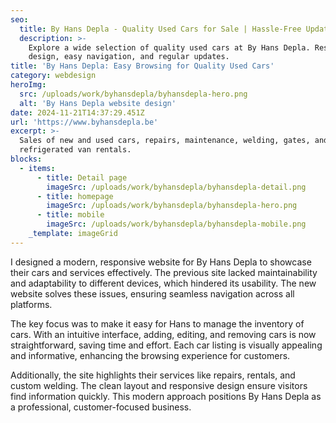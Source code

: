 ```yaml
---
seo:
  title: By Hans Depla - Quality Used Cars for Sale | Hassle-Free Updates
  description: >-
    Explore a wide selection of quality used cars at By Hans Depla. Responsive
    design, easy navigation, and regular updates.
title: 'By Hans Depla: Easy Browsing for Quality Used Cars'
category: webdesign
heroImg: 
  src: /uploads/work/byhansdepla/byhansdepla-hero.png
  alt: 'By Hans Depla website design'
date: 2024-11-21T14:37:29.451Z
url: 'https://www.byhansdepla.be'
excerpt: >-
  Sales of new and used cars, repairs, maintenance, welding, gates, and
  refrigerated van rentals.
blocks:
  - items:
      - title: Detail page
        imageSrc: /uploads/work/byhansdepla/byhansdepla-detail.png
      - title: homepage
        imageSrc: /uploads/work/byhansdepla/byhansdepla-hero.png
      - title: mobile
        imageSrc: /uploads/work/byhansdepla/byhansdepla-mobile.png
    _template: imageGrid
---
```


I designed a modern, responsive website for By Hans Depla to showcase their cars and services effectively. The previous site lacked maintainability and adaptability to different devices, which hindered its usability. The new website solves these issues, ensuring seamless navigation across all platforms.

The key focus was to make it easy for Hans to manage the inventory of cars. With an intuitive interface, adding, editing, and removing cars is now straightforward, saving time and effort. Each car listing is visually appealing and informative, enhancing the browsing experience for customers.

Additionally, the site highlights their services like repairs, rentals, and custom welding. The clean layout and responsive design ensure visitors find information quickly. This modern approach positions By Hans Depla as a professional, customer-focused business.
